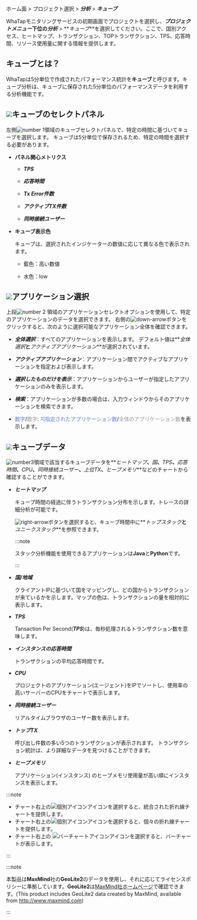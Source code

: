 ホーム面 > プロジェクト選択 > **_分析_** > **_キューブ_**

WhaTapモニタリングサービスの初期画面でプロジェクトを選択し、**_プロジェクトメニュー_**下位の**_分析_** > **_キューブ_**を選択してください。ここで、国別アクセス、ヒートマップ、トランザクション、TOPトランザクション、TPS、応答時間、リソース使用量に関する情報を提供します。

## キューブとは？

WhaTapは5分単位で作成されたパフォーマンス統計を**キューブ**と呼びます。キューブ分析は、キューブに保存された5分単位のパフォーマンスデータを利用する分析機能です。

<ImgLang img='cube-apm.png' desc='キューブ' />

## ![](/img/number-01.png)キューブのセレクトパネル

左側![number 1](/img/number-01.png)領域のキューブセレクトパネルで、特定の時間に基づいてキューブを選択します。 キューブは5分単位で保存されるため、特定の時間を選択する必要があります。 

-   **パネル関心メトリクス**

    -   **_TPS_**

    -   **_応答時間_**

    -   **_Tx Error件数_**

    -   **_アクティブTX件数_**

    -   **_同時接続ユーザー_**

-   **キューブ表示色**

    キューブは、選択されたインジケーターの数値に応じて異なる色で表示されます。

    -   <span class='highfg'>藍色</span>：<span class='highfg'>高い数値</span>

    -   <span class='lowfg'> 水色</span>：<span class='lowfg'>low</span>

## ![](/img/number-02.png)アプリケーション選択

上段![number 2](/img/number-02.png) 領域のアプリケーションセレクトオプションを使用して、特定のアプリケーションのデータを選択できます。 右側の![down-arrow](/img/down-arrow.svg)ボタンをクリックすると、次のように選択可能なアプリケーション全体を確認できます。 

<ImgLang img='cube-select-app.png' desc='キューブ選択アプリケーション' />

-   **_全体選択_**：すべてのアプリケーションを表示します。 デフォルト値は**_全体選択_**と**_アクティブアプリケーション_**が選択されています。 

-   **_アクティブアプリケーション_**：アプリケーション間でアクティブなアプリケーションを指定および表示します。 

-   **_選択したものだけを表示_**：アプリケーションからユーザーが指定したアプリケーションのみを表示します。 

-   **_検索_**：アプリケーションが多数の場合は、入力ウィンドウからそのアプリケーションを検索できます。

-   <font color='5B7DEC'>数字</font>/<font color='979797'>数字</font>: <font color='5B7DEC'>지指定されたアプリケーション数</font>/<font color='979797'>全体のアプリケーション数</font>を表示します。

## ![](/img/number-03.png)キューブデータ

![number3](/img/number-03.png)領域で該当するキューブデータを**_ヒートマップ_**、**_国_**、**_TPS_**、**_応答時間_**、**_CPU_**、**_同時接続ユーザー_**、**_上位TX_**、**_ヒープメモリ_**などのチャートから確認することができます。

-   **_ヒートマップ_**

    キューブ時間の経過に伴うトランザクション分布を示します。トレースの詳細分析が可能です。 

    ![right-arrow](/img/right-arrow.svg)ボタンを選択すると、キューブ時間中に**_トップスタック_**と**_ユニークスタック_**を参照できます。

    :::note

    スタック分析機能を使用できるアプリケーションは**Java**と**Python**です。 

    :::

-   **_国/地域_**

    クライアントIPに基づいて国をマッピングし、どの国からトランザクションが来ているかを示します。マップの色は、トランザクションの量を相対的に表示します。

-   **_TPS_**

    Tansaction Per Second(**_TPS_**)は、毎秒処理されるトランザクション数を意味します。

-   **_インスタンスの応答時間_**

    トランザクションの平均応答時間です。

-   **_CPU_**

    プロジェクトのアプリケーション(エージェント)をIPでソートし、使用率の高いサーバーのCPUをチャートで表示します。

-   **_同時接続ユーザー_**

    リアルタイムブラウザのユーザー数を表示します。 

-   **_トップTX_**

    呼び出し件数の多い5つのトランザクションが表示されます。 トランザクション統計は、より詳細なデータを見つけることができます。

-   **_ヒープメモリ_**

    アプリケーション(インスタンス) のヒープメモリ使用量が高い順にインスタンスを表示します。

:::note

-   チャート右上の![個別アイコン](/img/ic-line.svg)アイコンを選択すると、統合された折れ線チャートを提供します。
-   チャート右上の![個別アイコン](/img/ic-multiline-chart.svg)アイコンを選択すると、個々の折れ線チャートを提供します。
-   チャート右上の ![バーチャートアイコン](/img/ic-dashboard-bar-chart.svg)アイコンを選択すると、バーチャートが表示します。 

:::

:::note

本製品は**MaxMind**社の**GeoLite2**のデータを使用し、それに応じてライセンスポリシーに準拠しています。**GeoLite2**は[MaxMind社ホームページ](http://www.maxmind.com)で確認できます。(This product includes GeoLite2 data created by MaxMind, available from http://www.maxmind.com)

:::
